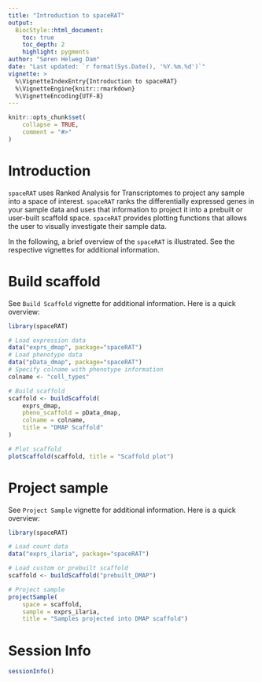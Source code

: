 ```yaml
---
title: "Introduction to spaceRAT"
output: 
  BiocStyle::html_document:
    toc: true
    toc_depth: 2
    highlight: pygments
author: "Søren Helweg Dam"
date: "Last updated: `r format(Sys.Date(), '%Y.%m.%d')`"
vignette: >
  %\VignetteIndexEntry{Introduction to spaceRAT}
  %\VignetteEngine{knitr::rmarkdown}
  %\VignetteEncoding{UTF-8}
---
```


```r
knitr::opts_chunk$set(
    collapse = TRUE,
    comment = "#>"
)
```

# Introduction

`spaceRAT` uses Ranked Analysis for Transcriptomes to project
any sample into a space of interest.
`spaceRAT` ranks the differentially expressed genes in your sample data
and uses that information to project it into a prebuilt or
user-built scaffold space. `spaceRAT` provides plotting functions that
allows the user to visually investigate their sample data.

In the following, a brief overview of the `spaceRAT` is illustrated. 
See the respective vignettes for additional information.


# Build scaffold

See `Build Scaffold` vignette for additional information. 
Here is a quick overview:

```r
library(spaceRAT)

# Load expression data
data("exprs_dmap", package="spaceRAT")
# Load phenotype data
data("pData_dmap", package="spaceRAT")
# Specify colname with phenotype information
colname <- "cell_types"

# Build scaffold
scaffold <- buildScaffold(
    exprs_dmap, 
    pheno_scaffold = pData_dmap,
    colname = colname,
    title = "DMAP Scaffold"
)

# Plot scaffold
plotScaffold(scaffold, title = "Scaffold plot")
```


# Project sample

See `Project Sample` vignette for additional information.
Here is a quick overview:

```r
library(spaceRAT)

# Load count data
data("exprs_ilaria", package="spaceRAT")

# Load custom or prebuilt scaffold
scaffold <- buildScaffold("prebuilt_DMAP")

# Project sample
projectSample(
    space = scaffold,
    sample = exprs_ilaria,
    title = "Samples projected into DMAP scaffold")
```

# Session Info

```r
sessionInfo()
```
